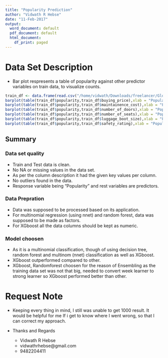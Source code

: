 ```yaml
---
title: "Popularity Prediction"
author: "Vidwath R Hebse"
date: "11-Feb-2017"
output:
  word_document: default
  pdf_document: default
  html_document:
    df_print: paged
---
```


# Data Set Description

  - Bar plot respresents a table of popularity against other predictor variables on train data, to visualize counts.
  
  
```r
train_df <- data.frame(read.csv("/home/vidwath/Downloads/freelancer/GlogmanSachs/data/train.csv"))
barplot(table(train_df$popularity,train_df$buying_price),xlab = "Popularity",main = "buying price")
barplot(table(train_df$popularity,train_df$maintainence_cost),xlab = "Popularity",main = "maintainence cost")
barplot(table(train_df$popularity,train_df$number_of_doors),xlab = "Popularity",main = "number_of_doors")
barplot(table(train_df$popularity,train_df$number_of_seats),xlab = "Popularity",main = "number_of_seats")
barplot(table(train_df$popularity,train_df$luggage_boot_size),xlab = "Popularity",main = "luggage_boot_size")
barplot(table(train_df$popularity,train_df$safety_rating),xlab = "Popularity",main = "safety_rating")
```

## Summary

### Data set quality
  - Train and Test data is clean. 
  - No NA  or missing values in the data set.
  - As per the column description it had the given key values per column.
  - No outliers found in the data.
  - Response variable being "Popularity" and rest variables are predictors.


### Data Prepration
  - Data was supposed to be processed based on its application.
  - For multinomial regression (using nnet) and random forest, data was supposed to be made as factors.
  - For XGboost all the data columns should be kept as numeric.

### Model choosen

  - As it is a multinomial classification, though of using decision tree, random forest and multinom (nnet) classification as well as XGboost.
  - XGboost outperformed compared to other.
  - XGboost, Randomforest choosen for the reason of Ensembling as the training data set was not that big, needed to convert week learner to strong learner so XGboost performed better than other.
  
  
# Request Note 

  - Keeping every thing in mind, I still was unable to get 1000 result. It would be helpful for me If i get to know where I went wrong, so that I can correct my approach.
 

 - Thanks and Regards
    - Vidwath R Hebse
    - vidwathrhebse@gmail.com
    - 9482204411

